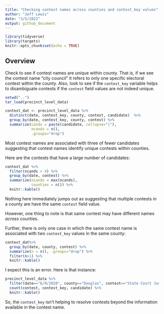 ```yaml
---
title: "Checking contest names across counties and contest_key values"
author: "Jeff Lewis"
date: "3/5/2022"
output: github_document
---
```


```r
library(tidyverse)
library(targets)
knitr::opts_chunk$set(echo = TRUE)
```

## Overview

Check to see if contest names are unique within county.  That is, if we see the contest name "city council" it refers to only one specific electoral contest within the county.  Also, look to see if the `contest_key` variable helps to disambiguate contests if the `contest` field values are not indeed unique.

```r
setwd("..")
tar_load(precinct_level_data)
```

```r
contest_dat <- precinct_level_data %>%
  distinct(date, contest_key, county, contest, candidate)  %>%
  group_by(date, contest_key, county, contest) %>%
  summarize(cands = paste(candidate, collapse="|"),
            ncands = n(), 
            .groups="drop")  
```

Most contest names are associated with three of fewer candidates suggesting that contest names identify unique contests within counties.
  
Here are the contests that have a large number of candidates:
```r
contest_dat %>% 
  filter(ncands > 4) %>%
  group_by(date, contest) %>%
  summarize(ncands = max(ncands),
            counties = n()) %>%
  knitr::kable()
``` 

Nothing here immediately jumps out as suggesting that multiple contests in a county are have the same `contest` field value.

However, one thing to note is that same contest may have different names *across* counties.


Further, there is only one case in which the same contest name is associated with two `contest_key` values in the same county:

```r
contest_dat%>%
  group_by(date, county, contest) %>%
  summarize(n = n(), .groups="drop") %>% 
  filter(n>1) %>%
  knitr::kable()
```
I expect this is an error. Here is that instance:


```r
precinct_level_data %>%
  filter(date=="6/9/2020", county=="Douglas", contest=="State Court Judge") %>%
  count(contest, contest_key, candidate) %>%
  knitr::kable()
```
So, the `contest_key` isn't helping to resolve contests beyond the information available in the contest name.
